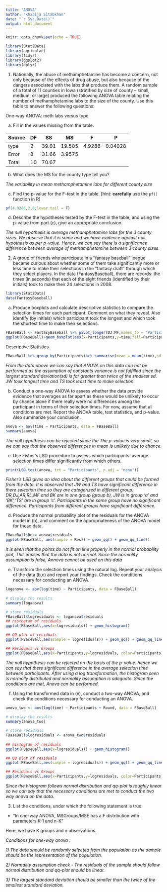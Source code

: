 ---
title: "ANOVA"
author: "Khadija Sitabkhan"
date: "`r Sys.Date()`"
output: html_document
---

```{r setup, include=FALSE}
knitr::opts_chunk$set(echo = TRUE)
```

```{r}
library(Stat2Data) 
library(agricolae) 
library(tidyr) 
library(ggplot2) 
library(dplyr) 

```



1. Nationally, the abuse of methamphetamine has become a concern, not only because of the effects of drug abuse, but also because of the dangers associated with the labs that produce them. A random sample of a total of 11 counties in Iowa (stratified by size of county – small, medium, or large) produced the following ANOVA table relating the number of methamphetamine labs to the size of the county. Use this table to answer the following questions:

One-way ANOVA: meth labs versus type

a. Fill in the values missing from the table. 


|Source   	 |  DF   |      SS   |  	MS |   	F  |  P      |
|------------|-------|-----------|-------|-------|---------|
|type 	     |2      |39.01	     |19.505 |4.9286 |0.04028
|Error       |8      |31.66      |3.9575 |       |       
|Total 	     |10     |70.67      |       |       |


b. What does the MS for the county type tell you?

_The variability in mean methamphetamine labs for different county size_

c. Find the p-value for the F-test in the table. [hint: **carefully** use the `pf()` function in R]

```{r}
pf(4.9286,2,8,lower.tail = F)
```

d. Describe the hypotheses tested by the F-test in the table, and using the p-value from part (c), give an appropriate conclusion. 

_The null hypothesis is average methamphetamine labs for the 3 county sizes. We observe that it is same and we have evidence against null hypothesis as per p-value. Hence, we can say there is a significance difference between average of methamphetamine between 3 county sizes. _

2. A group of friends who participate in a “fantasy baseball” league became curious about whether some of them take significantly more or less time to make their selections in the “fantasy draft” through which they select players. In the data (FantasyBaseball), there are records: the times (in seconds) that each of the eight friends (identified by their initials) took to make their 24 selections in 2008.


```{r}
library(Stat2Data)
data(FantasyBaseball)

```

a. Produce boxplots and calculate descriptive statistics to compare the selection times for each participant. Comment on what they reveal. Also identify (by initials) which participant took the longest and which took the shortest time to make their selections. 


```{r}
FBaseBall <- FantasyBaseball %>% pivot_longer(DJ:MF,names_to = "Participants", values_to = "time") 
ggplot(FBaseBall)+geom_boxplot(aes(x=Participants,y=time,fill=Participants))

```

Descriptive Statistics

```{r}
FBaseBall %>% group_by(Participants)%>% summarise(mean = mean(time),sd = sd(time)) 
```

_From the data above we can say that ANOVA on this data can not be performed as the assumption of constants variance is not fulfilled since the largest standard deviation(sd) is far greater than twice of the smallest sd. JW took longest time and TS took least time to make selection._


b. Conduct a one-way ANOVA to assess whether the data provide evidence that averages as far apart as these would be unlikely to occur by chance alone if there really were no differences among the participant in terms of their selection times. For now, assume that all conditions are met. Report the ANOVA table, test statistics, and p-value. Also summarize your conclusion. 


```{r}
anova <- aov(time ~ Participants, data = FBaseBall) 
summary(anova) 
```

_The null hypothesis can be rejected since the The p-value is very small,  so we can say that the observed differences in mean is unlikely due to chance. _

c. Use Fisher’s LSD procedure to assess which participants’ average selection times differ significantly from which others. 

```{r}
print(LSD.test(anova, trt = "Participants", p.adj = "none")) 
```


_Fisher’s LSD gives an idea about the different groups that could be formed from the data. It is observed that JW and TS have significant difference in there selection time so they are categorized in different group. DR,DJ,AR,RL,MF and BK are in one group (group b), JW is in group ‘a’ and ‘BK’,‘TS’ are in group ‘c’. Participants in the same group have no significant difference. Participants from different groups have significant difference._

d. Produce the normal probability plot of the residuals for the ANOVA model in (b), and comment on the appropriateness of the ANOVA model for these data. 

```{r}
FBaseBall$Res= anova$residuals 
ggplot(FBaseBall, aes(sample = Res)) + geom_qq() + geom_qq_line()
```

_It is seen that the points do not fit on line properly in the normal probability plot, This implies that the data is not normal. Since the normality assumption is false, Annova cannot be used on this data_

e. Transform the selection times using the natural log. Repeat your analysis of the data (b,c) and report your findings. Check the conditions necessary for conducting an ANOVA. 

```{r}
loganova <- aov(log(time) ~ Participants, data = FBaseBall) 
 
# display the results 
summary(loganova) 
```
```{r}
# store residuals 
FBaseBall$logresiduals <- loganova$residuals
## histogram of residuals 
ggplot(FBaseBall,aes(x=logresiduals)) + geom_histogram()
```
```{r}
## QQ plot of residuals 
ggplot(FBaseBall,aes(sample = logresiduals)) + geom_qq() + geom_qq_line()
```
```{r}
## Residuals vs Groups 
ggplot(FBaseBall,aes(x=Participants,y=logresiduals, color=Participants)) + geom_point() 
```

_The null hypothesis can be rejected on the basis of the p-value. hence we can say that there significant difference in the average selection time between participants. After using a log transformation, the histogram seen is normally distributed and normality assumption is adequate. Since the conditions are met, Anova can be performed.  _

f. Using the transformed data in (e), conduct a two-way ANOVA, and check the conditions necessary for conducting an ANOVA.


```{r}
anova_two <- aov(log(time) ~ Participants + Round, data = FBaseBall) 
 
# display the results 
summary(anova_two) 
```
```{r}
# store residuals 
FBaseBall$logresiduals <- anova_two$residuals 
 
## histogram of residuals 
ggplot(FBaseBall,aes(x=logresiduals)) + geom_histogram() 
```
```{r}
## QQ plot of residuals 
ggplot(FBaseBall,aes(sample = logresiduals)) + geom_qq() + geom_qq_line()

```

```{r}
## Residuals vs Groups 
ggplot(FBaseBall,aes(x=Participants,y=logresiduals, color=Participants)) + geom_point() 
```

_Since the histogram follows normal distribution and qq-plot is roughly linear so we can say that the necessary conditions are met to conduct the two way anova on the data. _

3. List the conditions,  under which the following statement is true:

- “In one-way ANOVA, MSGroups/MSE  has a F distribution with parameters K-1 and n-K”

Here, we have K groups and n observations. 

_Conditions for one-way anova : _

_1) The data should be randomly selected from the population as the sample should be the representation of the population._  

_2) Normality assumption check - The residuals of the sample should follow normal distribution and qq-plot should be linear.  _

_3) The largest standard deviation should be smaller than the twice of the smallest standard deviation._
